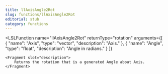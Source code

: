 ```yaml
---
title: llAxisAngle2Rot
slug: functions/llAxisAngle2Rot
editorial: stub
category: functions
---
```


<LSLFunction
	name="llAxisAngle2Rot"
	returnType="rotation"
	arguments={[
	{
		"name": "Axis",
		"type": "vector",
		"description": "Axis."
	},
	{
		"name": "Angle",
		"type": "float",
		"description": "Angle in radians."
	}
]}
>
	<Fragment slot="description">
		Returns the rotation that is a generated Angle about Axis.
	</Fragment>
</LSLFunction>
